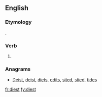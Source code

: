 ==English==

===Etymology===
{{suffix|die|est|lang=en}}.

===Verb===
{{head|en}}

# {{context|archaic|lang=en}} {{second-person singular of|die|lang=en}}

===Anagrams===
* [[Deist#English|Deist]], [[deist#English|deist]], [[diets#English|diets]], [[edits#English|edits]], [[sited#English|sited]], [[stied#English|stied]], [[tides#English|tides]]

[[fr:diest]]
[[fy:diest]]